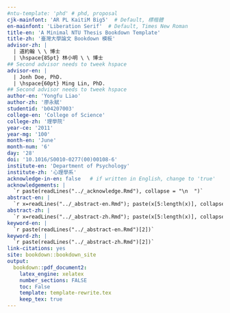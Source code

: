 ```yaml
---
#ntu-template: 'phd' # phd, proposal
cjk-mainfont: 'AR PL KaitiM Big5'  # Default, 標楷體
en-mainfont: 'Liberation Serif'  # Default, Times New Roman
title-en: 'A Minimal NTU Thesis Bookdown Template'
title-zh: '臺灣大學論文 Bookdown 模板'
advisor-zh: |
  | 道約翰 \ \ 博士
  | \hspace{85pt} 林小明 \ \ 博士
## Second advisor needs to tweek hspace
advisor-en: |
  | Jonh Doe, PhD.
  | \hspace{60pt} Ming Lin, PhD.
## Second advisor needs to tweek hspace
author-en: 'Yongfu Liao'
author-zh: '廖永賦'
studentid: 'b04207003'
college-en: 'College of Science'
college-zh: '理學院'
year-ce: '2011'
year-mg: '100'
month-en: 'June'
month-num: '6'
day: '28'
doi: '10.1016/S0010-0277(00)00108-6'
institute-en: 'Department of Psychology'
institute-zh: '心理學系'
acknowledge-in-en: false   # if written in English, change to 'true'
acknowledgements: |
  `r paste(readLines("../_acknowledge.Rmd"), collapse = "\n  ")`
abstract-en: |
  `r x=readLines("../_abstract-en.Rmd"); paste(x[5:length(x)], collapse = "\n  ")`
abstract-zh: |
  `r x=readLines("../_abstract-zh.Rmd"); paste(x[5:length(x)], collapse = "\n  ")`
keyword-en: |
  `r paste(readLines("../_abstract-en.Rmd")[2])`
keyword-zh: |
  `r paste(readLines("../_abstract-zh.Rmd")[2])`
link-citations: yes
site: bookdown::bookdown_site
output:
  bookdown::pdf_document2:
    latex_engine: xelatex
    number_sections: FALSE
    toc: False
    template: template-rewrite.tex
    keep_tex: true
---
```

